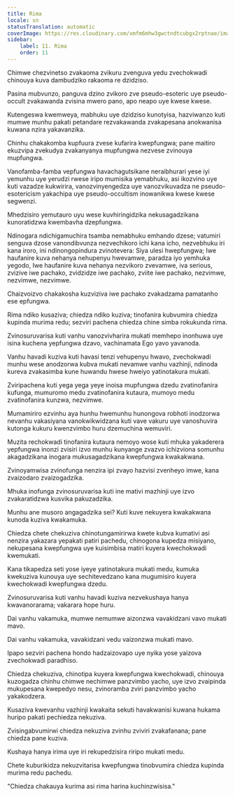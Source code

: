 ```yaml
---
title: Rima
locale: sn
statusTranslation: automatic
coverImage: https://res.cloudinary.com/xmfm6mhw3gwctndtcubgx2rptnae/image/upload/v1741354419/small_cover_la_gran_rebelion_28716e29d2.webp
sidebar:
    label: 11. Rima
    order: 11
---
```

Chimwe chezvinetso zvakaoma zvikuru zvenguva yedu zvechokwadi chinouya kuva dambudziko rakaoma re dzidziso.

Pasina mubvunzo, panguva dzino zvikoro zve pseudo-esoteric uye pseudo-occult zvakawanda zvisina mwero pano, apo neapo uye kwese kwese.

Kutengeswa kwemweya, mabhuku uye dzidziso kunotyisa, hazviwanzo kuti mumwe munhu pakati petandare rezvakawanda zvakapesana anokwanisa kuwana nzira yakavanzika.

Chinhu chakakomba kupfuura zvese kufarira kwepfungwa; pane maitiro ekuzvipa zvekudya zvakanyanya mupfungwa nezvese zvinouya mupfungwa.

Vanofamba-famba vepfungwa havachagutsikane neraibhurari yese iyi yemunhu uye yerudzi rwese iripo mumisika yemabhuku, asi ikozvino uye kuti vazadze kukwirira, vanozvinyengedza uye vanozvikuvadza ne pseudo-esotericism yakachipa uye pseudo-occultism inowanikwa kwese kwese segwenzi.

Mhedzisiro yemutauro uyu wese kuvhiringidzika nekusagadzikana kunoratidzwa kwembavha dzepfungwa.

Ndinogara ndichigamuchira tsamba nemabhuku emhando dzese; vatumiri senguva dzose vanondibvunza nezvechikoro ichi kana icho, nezvebhuku iri kana iroro, ini ndinongopindura zvinotevera: Siya ulesi hwepfungwa; Iwe haufanire kuva nehanya nehupenyu hwevamwe, paradza iyo yemhuka yegodo, Iwe haufanire kuva nehanya nezvikoro zvevamwe, iva serious, zvizive iwe pachako, zvidzidze iwe pachako, zviite iwe pachako, nezvimwe, nezvimwe, nezvimwe.

Chaizvoizvo chakakosha kuzviziva iwe pachako zvakadzama pamatanho ese epfungwa.

Rima ndiko kusaziva; chiedza ndiko kuziva; tinofanira kubvumira chiedza kupinda murima redu; sezviri pachena chiedza chine simba rokukunda rima.

Zvinosuruvarisa kuti vanhu vanozvivharira mukati memhepo inonhuwa uye isina kuchena yepfungwa dzavo, vachinamata Ego yavo yavanoda.

Vanhu havadi kuziva kuti havasi tenzi vehupenyu hwavo, zvechokwadi munhu wese anodzorwa kubva mukati nevamwe vanhu vazhinji, ndinoda kureva zvakasimba kune huwandu hwese hweiyo yatinotakura mukati.

Zviripachena kuti yega yega yeye inoisa mupfungwa dzedu zvatinofanira kufunga, mumuromo medu zvatinofanira kutaura, mumoyo medu zvatinofanira kunzwa, nezvimwe.

Mumamiriro ezvinhu aya hunhu hwemunhu hunongova robhoti inodzorwa nevanhu vakasiyana vanokwikwidzana kuti vave vakuru uye vanoshuvira kutonga kukuru kwenzvimbo huru dzemuchina wemuviri.

Muzita rechokwadi tinofanira kutaura nemoyo wose kuti mhuka yakaderera yepfungwa inonzi zvisiri izvo munhu kunyange zvazvo ichizviona somunhu akagadzikana inogara mukusagadzikana kwepfungwa kwakakwana.

Zvinoyamwisa zvinofunga nenzira ipi zvayo hazvisi zvenheyo imwe, kana zvaizodaro zvaizogadzika.

Mhuka inofunga zvinosuruvarisa kuti ine mativi mazhinji uye izvo zvakaratidzwa kusvika pakuzadzika.

Munhu ane musoro angagadzika sei? Kuti kuve nekuyera kwakakwana kunoda kuziva kwakamuka.

Chiedza chete chekuziva chinotungamirirwa kwete kubva kumativi asi nenzira yakazara yepakati patiri pachedu, chinogona kupedza misiyano, nekupesana kwepfungwa uye kuisimbisa matiri kuyera kwechokwadi kwemukati.

Kana tikapedza seti yose iyeye yatinotakura mukati medu, kumuka kwekuziva kunouya uye sechitevedzano kana mugumisiro kuyera kwechokwadi kwepfungwa dzedu.

Zvinosuruvarisa kuti vanhu havadi kuziva nezvekushaya hanya kwavanorarama; vakarara hope huru.

Dai vanhu vakamuka, mumwe nemumwe aizonzwa vavakidzani vavo mukati mavo.

Dai vanhu vakamuka, vavakidzani vedu vaizonzwa mukati mavo.

Ipapo sezviri pachena hondo hadzaizovapo uye nyika yose yaizova zvechokwadi paradhiso.

Chiedza chekuziva, chinotipa kuyera kwepfungwa kwechokwadi, chinouya kuzogadza chinhu chimwe nechimwe panzvimbo yacho, uye izvo zvaipinda mukupesana kwepedyo nesu, zvinoramba zviri panzvimbo yacho yakakodzera.

Kusaziva kwevanhu vazhinji kwakaita sekuti havakwanisi kuwana hukama huripo pakati pechiedza nekuziva.

Zvisingabvumirwi chiedza nekuziva zvinhu zviviri zvakafanana; pane chiedza pane kuziva.

Kushaya hanya irima uye iri rekupedzisira riripo mukati medu.

Chete kuburikidza nekuzvitarisa kwepfungwa tinobvumira chiedza kupinda murima redu pachedu.

"Chiedza chakauya kurima asi rima harina kuchinzwisisa."

